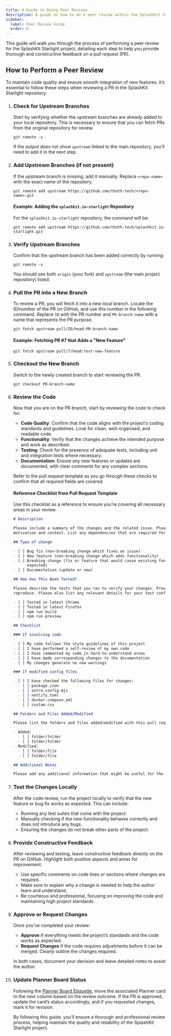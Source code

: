 ```yaml
---
title: A Guide to Doing Peer Reviews
description: A guide on how to do a peer review within the SplashKit team.
sidebar:
  label: Peer Review Guide
  order: 6
---
```



This guide will walk you through the process of performing a peer review for the SplashKit Starlight
project, detailing each step to help you provide thorough and constructive feedback on a pull
request (PR).

## How to Perform a Peer Review

To maintain code quality and ensure smooth integration of new features, it’s essential to follow
these steps when reviewing a PR in the SplashKit Starlight repository.

<Steps>

1. ### Check for Upstream Branches

   Start by verifying whether the upstream branches are already added to your local repository. This
   is necessary to ensure that you can fetch PRs from the original repository for review.

   ```shell
   git remote -v
   ```

   If the output does not show `upstream` linked to the main repository, you’ll need to add it in
   the next step.

2. ### Add Upstream Branches (if not present)

   If the upstream branch is missing, add it manually. Replace `<repo-name>` with the exact name of
   the repository.

   ```shell
   git remote add upstream https://github.com/thoth-tech/<repo-name>.git
   ```

   #### Example: Adding the `splashkit.io-starlight` Repository

   For the `splashkit.io-starlight` repository, the command will be:

   ```shell
   git remote add upstream https://github.com/thoth-tech/splashkit.io-starlight.git
   ```

3. ### Verify Upstream Branches

   Confirm that the upstream branch has been added correctly by running:

   ```shell
   git remote -v
   ```

   You should see both `origin` (your fork) and `upstream` (the main project repository) listed.

4. ### Pull the PR into a New Branch

   To review a PR, you will fetch it into a new local branch. Locate the ID/number of the PR on
   GitHub, and use this number in the following command. Replace `ID` with the PR number and
   `PR-branch-name` with a name that represents the PR purpose.

   ```shell
   git fetch upstream pull/ID/head:PR-branch-name
   ```

   #### Example: Fetching PR #7 that Adds a "New Feature"

   ```shell
   git fetch upstream pull/7/head:test-new-feature
   ```

5. ### Checkout the New Branch

   Switch to the newly created branch to start reviewing the PR.

   ```shell
   git checkout PR-branch-name
   ```

6. ### Review the Code

   Now that you are on the PR branch, start by reviewing the code to check for:

   - **Code Quality**: Confirm that the code aligns with the project’s coding standards and
     guidelines. Look for clean, well-organised, and readable code.
   - **Functionality**: Verify that the changes achieve the intended purpose and work as described.
   - **Testing**: Check for the presence of adequate tests, including unit and integration tests
     where necessary.
   - **Documentation**: Ensure any new features or updates are documented, with clear comments for
     any complex sections.

   Refer to the pull request template as you go through these checks to confirm that all required
   fields are covered.

   #### Reference Checklist from Pull Request Template

   Use this checklist as a reference to ensure you’re covering all necessary areas in your review.

   ```markdown
   # Description

   Please include a summary of the changes and the related issue. Please also include relevant
   motivation and context. List any dependencies that are required for this change.

   ## Type of change

   - [ ] Bug fix (non-breaking change which fixes an issue)
   - [ ] New feature (non-breaking change which adds functionality)
   - [ ] Breaking change (fix or feature that would cause existing functionality to not work as
         expected)
   - [ ] Documentation (update or new)

   ## How Has This Been Tested?

   Please describe the tests that you ran to verify your changes. Provide instructions so we can
   reproduce. Please also list any relevant details for your test configuration.

   - [ ] Tested in latest Chrome
   - [ ] Tested in latest Firefox
   - [ ] npm run build
   - [ ] npm run preview

   ## Checklist

   ### If involving code

   - [ ] My code follows the style guidelines of this project
   - [ ] I have performed a self-review of my own code
   - [ ] I have commented my code in hard-to-understand areas
   - [ ] I have made corresponding changes to the documentation
   - [ ] My changes generate no new warnings

   ### If modified config files

   - [ ] I have checked the following files for changes:
     - [ ] package.json
     - [ ] astro.config.mjs
     - [ ] netlify.toml
     - [ ] docker-compose.yml
     - [ ] custom.css

   ## Folders and Files Added/Modified

   Please list the folders and files added/modified with this pull request.

   - Added:
     - [ ] folder/folder
     - [ ] folder/folder
   - Modified:
     - [ ] folder/file
     - [ ] folder/file

   ## Additional Notes

   Please add any additional information that might be useful for the reviewers.
   ```

7. ### Test the Changes Locally

   After the code review, run the project locally to verify that the new feature or bug fix works as
   expected. This can include:

   - Running any test suites that come with the project.
   - Manually checking if the new functionality behaves correctly and does not introduce any bugs.
   - Ensuring the changes do not break other parts of the project.

8. ### Provide Constructive Feedback

   After reviewing and testing, leave constructive feedback directly on the PR on GitHub. Highlight
   both positive aspects and areas for improvement.

   - Use specific comments on code lines or sections where changes are required.
   - Make sure to explain why a change is needed to help the author learn and understand.
   - Be courteous and professional, focusing on improving the code and maintaining high project
     standards.

9. ### Approve or Request Changes

   Once you’ve completed your review:

   - **Approve** if everything meets the project’s standards and the code works as expected.
   - **Request Changes** if the code requires adjustments before it can be merged. Clearly outline
     the changes required.

   In both cases, document your decision and leave detailed notes to assist the author.

10. ### Update Planner Board Status

    Following the
    [Planner Board Etiquette](/products/splashkit/splashkit-website/onboarding/07-planner-board),
    move the associated Planner card to the next column based on the review outcome. If the PR is
    approved, update the card’s status accordingly, and if you requested changes, mark it for
    revision.

    By following this guide, you’ll ensure a thorough and professional review process, helping
    maintain the quality and reliability of the SplashKit Starlight project.

</Steps>
